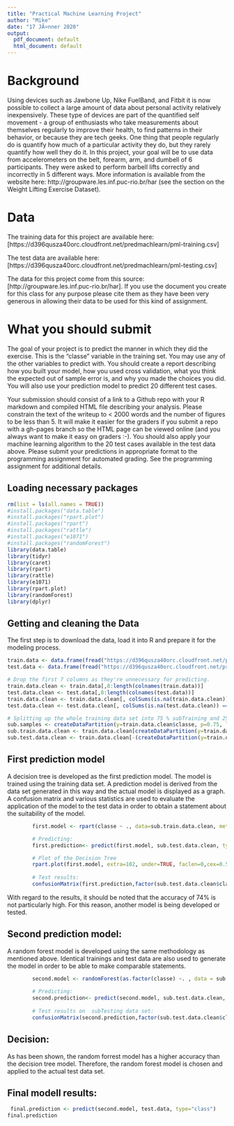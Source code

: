 ---
title: "Practical Machine Learning Project"
author: "Mike"
date: "17 JÃ¤nner 2020"
output:
  pdf_document: default
  html_document: default
---

# Background

Using devices such as Jawbone Up, Nike FuelBand, and Fitbit it is now possible to collect a large amount of data about personal activity relatively inexpensively. These type of devices are part of the quantified self movement - a group of enthusiasts who take measurements about themselves regularly to improve their health, to find patterns in their behavior, or because they are tech geeks. One thing that people regularly do is quantify how much of a particular activity they do, but they rarely quantify how well they do it. In this project, your goal will be to use data from accelerometers on the belt, forearm, arm, and dumbell of 6 participants. They were asked to perform barbell lifts correctly and incorrectly in 5 different ways. More information is available from the website here: http://groupware.les.inf.puc-rio.br/har (see the section on the Weight Lifting Exercise Dataset).

# Data

The training data for this project are available here: [https://d396qusza40orc.cloudfront.net/predmachlearn/pml-training.csv]

The test data are available here: [https://d396qusza40orc.cloudfront.net/predmachlearn/pml-testing.csv]

The data for this project come from this source: [http://groupware.les.inf.puc-rio.br/har]. If you use the document you create for this class for any purpose please cite them as they have been very generous in allowing their data to be used for this kind of assignment.

# What you should submit

The goal of your project is to predict the manner in which they did the exercise. This is the “classe” variable in the training set. You may use any of the other variables to predict with. You should create a report describing how you built your model, how you used cross validation, what you think the expected out of sample error is, and why you made the choices you did. You will also use your prediction model to predict 20 different test cases.

Your submission should consist of a link to a Github repo with your R markdown and compiled HTML file describing your analysis. Please constrain the text of the writeup to < 2000 words and the number of figures to be less than 5. It will make it easier for the graders if you submit a repo with a gh-pages branch so the HTML page can be viewed online (and you always want to make it easy on graders :-).
You should also apply your machine learning algorithm to the 20 test cases available in the test data above. Please submit your predictions in appropriate format to the programming assignment for automated grading. See the programming assignment for additional details.


## Loading necessary packages

```{r, message = FALSE}
rm(list = ls(all.names = TRUE))
#install.packages("data.table")
#install.packages("rpart.plot")
#install.packages("rpart")
#install.packages("rattle")
#install.packages("e1071")
#install.packages("randomForest")
library(data.table)
library(tidyr)
library(caret)
library(rpart)
library(rattle)
library(e1071)
library(rpart.plot)
library(randomForest)
library(dplyr)
```

## Getting and cleaning the Data

The first step is to download the data, load it into R and prepare it for the modeling process.

```{r, eval = TRUE}
train.data <- data.frame(fread("https://d396qusza40orc.cloudfront.net/predmachlearn/pml-training.csv"))
test.data <- data.frame(fread("https://d396qusza40orc.cloudfront.net/predmachlearn/pml-testing.csv"))

# Drop the first 7 columns as they're unnecessary for predicting.
train.data.clean <- train.data[,8:length(colnames(train.data))]
test.data.clean <- test.data[,8:length(colnames(test.data))]
train.data.clean <- train.data.clean[, colSums(is.na(train.data.clean)) == 0] 
test.data.clean <- test.data.clean[, colSums(is.na(test.data.clean)) == 0] 

# Splitting up the whole training data set into 75 % subTraining and 25 % subTesting 
sub.samples <- createDataPartition(y=train.data.clean$classe, p=0.75, list=FALSE)
sub.train.data.clean <- train.data.clean[createDataPartition(y=train.data.clean$classe, p=0.75, list=FALSE),] 
sub.test.data.clean <- train.data.clean[-(createDataPartition(y=train.data.clean$classe, p=0.75, list=FALSE)),]
```

## First prediction model

A decision tree is developed as the first prediction model. The model is trained using the training data set. A prediction model is derived from the data set generated in this way and the actual model is displayed as a graph. A confusion matrix and various statistics are used to evaluate the application of the model to the test data in order to obtain a statement about the suitability of the model.

```{r,, eval = TRUE}
        first.model <- rpart(classe ~ ., data=sub.train.data.clean, method="class")

        # Predicting:
        first.prediction<- predict(first.model, sub.test.data.clean, type = "class")

        # Plot of the Decision Tree
        rpart.plot(first.model, extra=102, under=TRUE, faclen=0,cex=0.5)
        
        # Test results:
        confusionMatrix(first.prediction,factor(sub.test.data.clean$classe))
```
With regard to the results, it should be noted that the accuracy of 74% is not particularly high. For this reason, another model is being developed or tested.

## Second prediction model:

A random forest model is developed using the same methodology as mentioned above. Identical trainings and test data are also used to generate the model in order to be able to make comparable statements.

```{r,, eval = TRUE}
        second.model <- randomForest(as.factor(classe) ~. , data = sub.train.data.clean, method="class")
        
        # Predicting:
        second.prediction<- predict(second.model, sub.test.data.clean, type = "class")
        
        # Test results on  subTesting data set:
        confusionMatrix(second.prediction,factor(sub.test.data.clean$classe))
```

## Decision:

As has been shown, the random forrest model has a higher accuracy than the decision tree model. Therefore, the random forest model is chosen and applied to the actual test data set.

## Final modell results:

```{r,, eval = TRUE}
 final.prediction <- predict(second.model, test.data, type="class")
final.prediction
```
